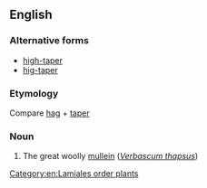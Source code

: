 ==English==

===Alternative forms===
* [[high-taper]]
* [[hig-taper]]

===Etymology===
Compare [[hag]] + [[taper]] {{qualifier|candle}}

===Noun===
{{en-noun}}

# The great woolly [[mullein]] (''[[Verbascum thapsus]]'')

[[Category:en:Lamiales order plants]]